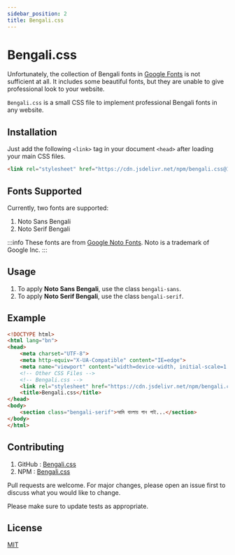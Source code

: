 ```yaml
---
sidebar_position: 2
title: Bengali.css
---
```


# Bengali.css

Unfortunately, the collection of Bengali fonts in [Google Fonts](https://fonts.google.com/?subset=bengali) is 
not sufficient at all. It includes some beautiful fonts, but they are unable to give professional look to your 
website.

`Bengali.css` is a small CSS file to implement professional Bengali fonts in any website.

## Installation

Just add the following `<link>` tag in your document `<head>` after loading your main CSS files.

```html
<link rel="stylesheet" href="https://cdn.jsdelivr.net/npm/bengali.css@1.1.1/bengali.min.css">
```

## Fonts Supported

Currently, two fonts are supported:

1. Noto Sans Bengali
2. Noto Serif Bengali

:::info
These fonts are from [Google Noto Fonts](https://www.google.com/get/noto/). Noto is a trademark of Google Inc.
:::

## Usage

1. To apply **Noto Sans Bengali**, use the class `bengali-sans`.
2. To apply **Noto Serif Bengali**, use the class `bengali-serif`.

## Example

```html
<!DOCTYPE html>
<html lang="bn">
<head>
    <meta charset="UTF-8">
    <meta http-equiv="X-UA-Compatible" content="IE=edge">
    <meta name="viewport" content="width=device-width, initial-scale=1.0">
    <!-- Other CSS Files -->
    <!-- Bengali.css -->
    <link rel="stylesheet" href="https://cdn.jsdelivr.net/npm/bengali.css@1.1.1/bengali.min.css">
    <title>Bengali.css</title>
</head>
<body>
    <section class="bengali-serif">আমি বাংলায় গান গাই...</section>
</body>
</html>
```

## Contributing

1. GitHub : [Bengali.css](https://github.com/tarunjana/Bengali.css)
2. NPM : [Bengali.css](https://www.npmjs.com/package/bengali.css)

Pull requests are welcome. For major changes, please open an issue first to discuss what you would like to 
change.

Please make sure to update tests as appropriate.

## License
[MIT](https://choosealicense.com/licenses/mit/)